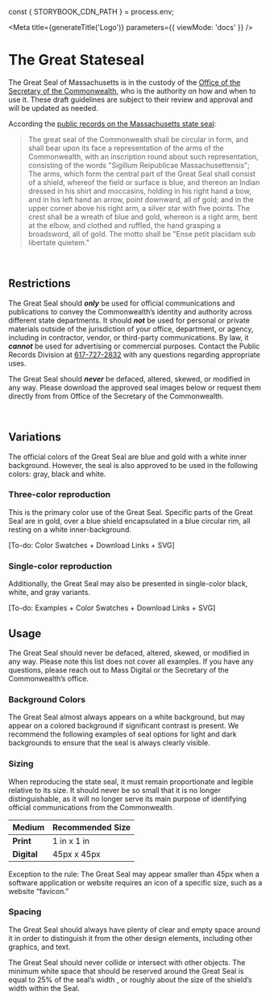 
const { STORYBOOK_CDN_PATH } = process.env;

<Meta
  title={generateTitle('Logo')}
  parameters={{
    viewMode: 'docs'
  }}
/>

# The Great Stateseal

<Canvas withSource="none" withToolbar>
  <Story story={stories.sealExample} />
  <Story story={stories.sealColorExample} />
</Canvas>

The Great Seal of Massachusetts is in the custody of the [Office of the Secretary of the Commonwealth](http://www.sec.state.ma.us), who is the authority on how and when to use it. These draft guidelines are subject to their review and approval and will be updated as needed.

According the [public records on the Massachusetts state seal](https://www.sec.state.ma.us/pre/presea/sealhis.htm):
>The great seal of the Commonwealth shall be circular in form, and shall bear upon its face a representation of the arms of the Commonwealth, with an inscription round about such representation, consisting of the words "Sigillum Reipublicae Massachusettensis";
> The arms, which form the central part of the Great Seal shall consist of a shield, whereof the field or surface is blue, and thereon an Indian dressed in his shirt and moccasins, holding in his right hand a bow, and in his left hand an arrow, point downward, all of gold; and in the upper corner above his right arm, a silver star with five points. The crest shall be a wreath of blue and gold, whereon is a right arm, bent at the elbow, and clothed and ruffled, the hand grasping a broadsword, all of gold. The motto shall be "Ense petit placidam sub libertate quietem."

<br />

## Restrictions

The Great Seal should ***only*** be used for official communications and publications to convey the Commonwealth’s identity and authority across different state departments.
It should ***not*** be used for personal or private materials outside of the jurisdiction of your office, department, or agency, including in contractor, vendor, or third-party communications. By law, it ***cannot*** be used for advertising or commercial purposes. Contact the Public Records Division at [617-727-2832](tel:6177272832) with any questions regarding appropriate uses.

The Great Seal should ***never*** be defaced, altered, skewed, or modified in any way.  Please download the approved seal images below or request them directly from  from Office of the Secretary of the Commonwealth.


<br />

## Variations

The official colors of the Great Seal are blue and gold with a white inner background. However, the seal is also approved to be used in the following colors: gray, black and white.


### Three-color reproduction

This is the primary color use of the Great Seal. Specific parts of the Great Seal are in gold, over a blue shield encapsulated in a blue circular rim, all resting on a white inner-background.

<Canvas withSource="none">
  <Story story={stories.sealColor} />
  <Story story={stories.sealColorBGLight} />
  <Story story={stories.sealColorBGDark} />
</Canvas>

[To-do: Color Swatches + Download Links + SVG]

### Single-color reproduction

Additionally, the Great Seal may also be
presented in single-color black, white, and
gray variants.

<Canvas withSource="none">
  <Story story={stories.seal} />
  <Story story={stories.sealBGLight} />
  <Story story={stories.sealBGLight1} />
</Canvas>

<Canvas withSource="none">
  <Story story={stories.sealBlack} />
  <Story story={stories.sealBlackBGLight} />
  <Story story={stories.sealBlackBGLight1} />
</Canvas>

<Canvas withSource="none">
  <Story story={stories.sealWhiteBGDark} />
  <Story story={stories.sealWhiteBGDark1} />
</Canvas>

[To-do: Examples + Color Swatches + Download Links + SVG]

## Usage
The Great Seal should never be defaced, altered, skewed, or
modified in any way. Please note this list does not
cover all examples. If you have any
questions, please reach out to Mass Digital
or the Secretary of the Commonwealth’s
office.


### Background Colors
The Great Seal almost always appears on a white background, but
may appear on a colored background if significant contrast is
present. We recommend the following examples of seal options
for light and dark backgrounds to ensure that the seal is always
clearly visible.

### Sizing
When reproducing the state seal, it must
remain proportionate and legible relative
to its size. It should never be so small that
it is no longer distinguishable, as it will no
longer serve its main purpose of
identifying official communications from
the Commonwealth.

| Medium  | Recommended Size |
|---|---|
|**Print**   | 1 in x 1 in  |
|**Digital**  | 45px x 45px  |

Exception to the rule: The Great Seal may appear smaller than 45px
when a software application or website requires an icon of a specific
size, such as a website “favicon.”


### Spacing
The Great Seal should always have plenty
of clear and empty space around it in
order to distinguish it from the other
design elements, including other graphics,
and text.

The Great Seal should never collide or intersect with other objects.
The minimum white space that should be reserved around the
Great Seal is equal to 25% of the seal’s width , or roughly about the
size of the shield’s width within the Seal.
